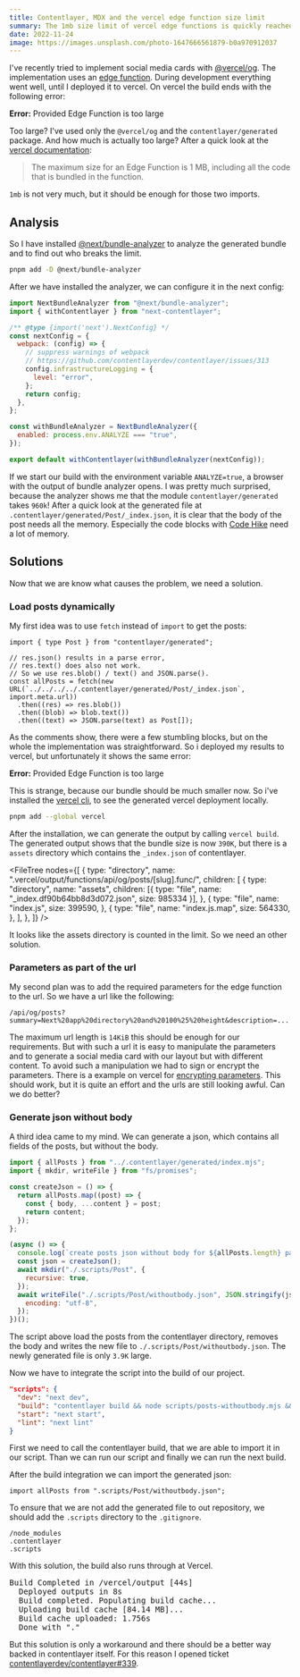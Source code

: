 ```yaml
---
title: Contentlayer, MDX and the vercel edge function size limit
summary: The 1mb size limit of vercel edge functions is quickly reached with Contentlayer and MDX
date: 2022-11-24
image: https://images.unsplash.com/photo-1647666561879-b0a970912037
---
```


I've recently tried to implement social media cards with [@vercel/og](https://vercel.com/docs/concepts/functions/edge-functions/og-image-generation).
The implementation uses an [edge function](https://vercel.com/docs/concepts/functions/edge-functions).
During development everything went well, until I deployed it to vercel.
On vercel the build ends with the following error:

<Notification type="error">
  <strong>Error:</strong> Provided Edge Function is too large
</Notification>

Too large?
I've used only the `@vercel/og` and the `contentlayer/generated` package.
And how much is actually too large?
After a quick look at the [vercel documentation](https://vercel.com/docs/concepts/functions/edge-functions#limitations):

> The maximum size for an Edge Function is 1 MB, including all the code that is bundled in the function.

`1mb` is not very much, but it should be enough for those two imports.

## Analysis

So I have installed [@next/bundle-analyzer](https://www.npmjs.com/package/@next/bundle-analyzer) to analyze the generated bundle and
to find out who breaks the limit.

```bash
pnpm add -D @next/bundle-analyzer
```

After we have installed the analyzer, we can configure it in the next config:

```js next.config.mjs focus=1,16:20
import NextBundleAnalyzer from "@next/bundle-analyzer";
import { withContentlayer } from "next-contentlayer";

/** @type {import('next').NextConfig} */
const nextConfig = {
  webpack: (config) => {
    // suppress warnings of webpack
    // https://github.com/contentlayerdev/contentlayer/issues/313
    config.infrastructureLogging = {
      level: "error",
    };
    return config;
  },
};

const withBundleAnalyzer = NextBundleAnalyzer({
  enabled: process.env.ANALYZE === "true",
});

export default withContentlayer(withBundleAnalyzer(nextConfig));
```

If we start our build with the environment variable `ANALYZE=true`, a browser with the output of bundle analyzer opens.
I was pretty much surprised, because the analyzer shows me that the module `contentlayer/generated` takes `960k`!
After a quick look at the generated file at `.contentlayer/generated/Post/_index.json`,
it is clear that the body of the post needs all the memory.
Especially the code blocks with [Code Hike](https://codehike.org/) need a lot of memory.

## Solutions

Now that we are know what causes the problem, we need a solution.

### Load posts dynamically

My first idea was to use `fetch` instead of `import` to get the posts:

```tsx pages/api/og/posts/[slug].tsx
import { type Post } from "contentlayer/generated";

// res.json() results in a parse error,
// res.text() does also not work.
// So we use res.blob() / text() and JSON.parse().
const allPosts = fetch(new URL(`../../../../.contentlayer/generated/Post/_index.json`, import.meta.url))
  .then((res) => res.blob())
  .then((blob) => blob.text())
  .then((text) => JSON.parse(text) as Post[]);
```

As the comments show, there were a few stumbling blocks, but on the whole the implementation was straightforward.
So i deployed my results to vercel, but unfortunately it shows the same error:

<Notification type="error">
  <strong>Error:</strong> Provided Edge Function is too large
</Notification>

This is strange, because our bundle should be much smaller now.
So i've installed the [vercel cli](https://www.npmjs.com/package/vercel), to see the generated vercel deployment locally.

```bash
pnpm add --global vercel
```

After the installation, we can generate the output by calling `vercel build`.
The generated output shows that the bundle size is now `390K`,
but there is a `assets` directory which contains the `_index.json` of contentlayer.

<FileTree
  nodes={[
    {
      type: "directory",
      name: ".vercel/output/functions/api/og/posts/[slug].func/",
      children: [
        {
          type: "directory",
          name: "assets",
          children: [{ type: "file", name: "_index.df90b64bb8d3d072.json", size: 985334 }],
        },
        {
          type: "file",
          name: "index.js",
          size: 399590,
        },
        {
          type: "file",
          name: "index.js.map",
          size: 564330,
        },
      ],
    },
  ]}
/>

It looks like the assets directory is counted in the limit.
So we need an other solution.

### Parameters as part of the url

My second plan was to add the required parameters for the edge function to the url.
So we have a url like the following:

```text
/api/og/posts?summary=Next%20app%20directory%20and%20100%25%20height&description=...
```

The maximum url length is `14KiB` this should be enough for our requirements.
But with such a url it is easy to manipulate the parameters and
to generate a social media card with our layout but with different content.
To avoid such a manipulation we had to sign or encrypt the parameters.
There is a example on vercel for [encrypting parameters](https://vercel.com/docs/concepts/functions/edge-functions/og-image-examples#encrypting-parameters).
This should work, but it is quite an effort and the urls are still looking awful.
Can we do better?

### Generate json without body

A third idea came to my mind.
We can generate a json, which contains all fields of the posts, but without the body.

```js scripts/posts-withoutbody.mjs
import { allPosts } from "../.contentlayer/generated/index.mjs";
import { mkdir, writeFile } from "fs/promises";

const createJson = () => {
  return allPosts.map((post) => {
    const { body, ...content } = post;
    return content;
  });
};

(async () => {
  console.log(`create posts json without body for ${allPosts.length} paths`);
  const json = createJson();
  await mkdir("./.scripts/Post", {
    recursive: true,
  });
  await writeFile("./.scripts/Post/withoutbody.json", JSON.stringify(json, null, 2), {
    encoding: "utf-8",
  });
})();
```

The script above load the posts from the contentlayer directory,
removes the body and writes the new file to `./.scripts/Post/withoutbody.json`.
The newly generated file is only `3.9K` large.

Now we have to integrate the script into the build of our project.

```json package.json focus=3
"scripts": {
  "dev": "next dev",
  "build": "contentlayer build && node scripts/posts-withoutbody.mjs && next build",
  "start": "next start",
  "lint": "next lint"
}
```

First we need to call the contentlayer build,
that we are able to import it in our script.
Than we can run our script and finally we can run the next build.

After the build integration we can import the generated json:

```tsx pages/api/og/[slug].tsx
import allPosts from ".scripts/Post/withoutbody.json";
```

To ensure that we are not add the generated file to out repository,
we should add the `.scripts` directory to the `.gitignore`.

```text focus=3
/node_modules
.contentlayer
.scripts
```

With this solution, the build also runs through at Vercel.

<Notification type="success">
  <pre>Build Completed in /vercel/output [44s]
  Deployed outputs in 8s
  Build completed. Populating build cache...
  Uploading build cache [84.14 MB]...
  Build cache uploaded: 1.756s
  Done with "."</pre>
</Notification>

But this solution is only a workaround and there should be a better way backed in contentlayer itself.
For this reason I opened ticket [contentlayerdev/contentlayer#339](https://github.com/contentlayerdev/contentlayer/issues/339).
